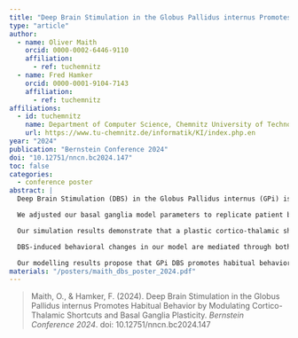 ```yaml
---
title: "Deep Brain Stimulation in the Globus Pallidus internus Promotes Habitual Behavior by Modulating Cortico-Thalamic Shortcuts and Basal Ganglia Plasticity"
type: "article"
author:
  - name: Oliver Maith
    orcid: 0000-0002-6446-9110
    affiliation:
      - ref: tuchemnitz
  - name: Fred Hamker
    orcid: 0000-0001-9104-7143
    affiliation:
      - ref: tuchemnitz
affiliations:
  - id: tuchemnitz
    name: Department of Computer Science, Chemnitz University of Technology, Chemnitz, Germany
    url: https://www.tu-chemnitz.de/informatik/KI/index.php.en
year: "2024"
publication: "Bernstein Conference 2024"
doi: "10.12751/nncn.bc2024.147"
toc: false
categories:
  - conference poster
abstract: |
  Deep Brain Stimulation (DBS) in the Globus Pallidus internus (GPi) is a therapeutic approach for various neurological disorders. Its effects on decision-making remain complex and not fully understood. The presented study uses a neuro-computational model of the basal ganglia to investigate how DBS influences decision-making by enhancing cortico-thalamic shortcuts and altering basal ganglia plasticity, particularly in the context of a probabilistic reversal-learning task.

  We adjusted our basal ganglia model parameters to replicate patient behavior data from Marcelino et al. (2023). Simulations were conducted in both DBS OFF and ON conditions, exploring the impact of different simulated DBS variants (suppression, stimulating efferent, afferent axons and passing fibers) on decision-making, neural activity, and plasticity.

  Our simulation results demonstrate that a plastic cortico-thalamic shortcut promotes habitual behavior, resulting in increased unrewarded decisions after the reversal of the reversal learning task, which was necessary for replicating the patient behavioral data. DBS further amplifies this effect, particularly in suppression and stimulate-efferents variants, consistent with patient data trends. Significant differences emerged in larger sample sizes (100 simulations). Neural activity analyses reveal distinct population effects for different DBS variants, with GPi suppression being a common feature. However, no simple relationship was found between GPi suppression and rewarded decisions, highlighting the involvement of additional factors.

  DBS-induced behavioral changes in our model are mediated through both acute activity changes and modulated plasticity within the basal ganglia circuitry. The suppression DBS variant shows a necessity for both plasticity modulation and acute changes, while the stimulate-efferents variant influences behavior primarily through modulating plasticity. These findings suggest multiple pathways to similar behavioral outcomes, underscoring DBS's complexity and the importance of tailored treatment protocols.

  Our modelling results propose that GPi DBS promotes habitual behavior formed by cortico-thalamic shortcuts by reducing the influence of the basal ganglia on decision. These insights enhance our understanding of DBS mechanisms and offer interesting implications for DBS as a treatment particularly related to habit behavior.
materials: "/posters/maith_dbs_poster_2024.pdf"
---
```


> Maith, O., & Hamker, F. (2024). Deep Brain Stimulation in the Globus Pallidus internus Promotes Habitual Behavior by Modulating Cortico-Thalamic Shortcuts and Basal Ganglia Plasticity. *Bernstein Conference 2024*. doi: 10.12751/nncn.bc2024.147
